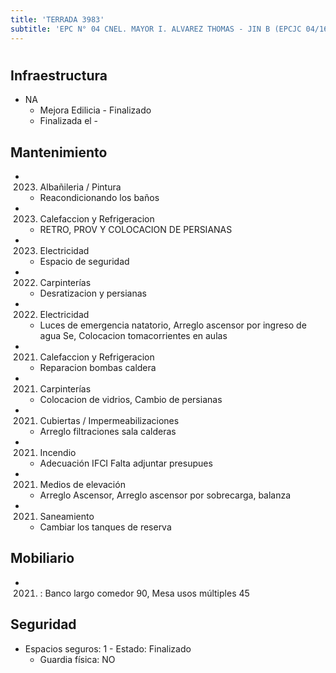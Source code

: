 ```yaml
---
title: 'TERRADA 3983'
subtitle: 'EPC N° 04 CNEL. MAYOR I. ALVAREZ THOMAS - JIN B (EPCJC 04/16°) JUANA AZURDUY'
---
```


#
## Infraestructura

* NA 
    + Mejora Edilicia - Finalizado 
    + Finalizada el - 






## Mantenimiento

*  (2023) Albañileria / Pintura 
    + Reacondicionando los baños

*  (2023) Calefaccion y Refrigeracion 
    + RETRO, PROV Y COLOCACION DE PERSIANAS

*  (2023) Electricidad 
    + Espacio de seguridad

*  (2022) Carpinterías 
    + Desratizacion y persianas

*  (2022) Electricidad 
    + Luces de emergencia natatorio, Arreglo ascensor por ingreso de agua Se, Colocacion tomacorrientes en aulas

*  (2021) Calefaccion y Refrigeracion 
    + Reparacion bombas caldera

*  (2021) Carpinterías 
    + Colocacion de vidrios, Cambio de persianas

*  (2021) Cubiertas / Impermeabilizaciones 
    + Arreglo filtraciones sala calderas

*  (2021) Incendio 
    + Adecuación IFCI Falta adjuntar presupues

*  (2021) Medios de elevación 
    + Arreglo Ascensor, Arreglo ascensor por sobrecarga, balanza

*  (2021) Saneamiento 
    + Cambiar los tanques de reserva





## Mobiliario

*  (2021) : Banco largo comedor 90, Mesa usos múltiples 45 





## Seguridad

*  Espacios seguros: 1 - Estado: Finalizado 
    + Guardia física: NO



